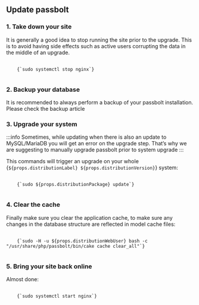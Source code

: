 ## Update passbolt

### 1. Take down your site
   It is generally a good idea to stop running the site prior to the upgrade. This is to avoid having side effects such as active users corrupting the data in the middle of an upgrade.

<pre className="prism-code language-bash">
  <code>
    {`sudo systemctl stop nginx`}
  </code>
</pre> 

### 2. Backup your database
It is recommended to always perform a backup of your passbolt installation. Please check the backup article

### 3. Upgrade your system
   
:::info
    Sometimes, while updating when there is also an update to MySQL/MariaDB you will get an error on the upgrade step. That’s why we are suggesting to manually upgrade passbolt prior to system upgrade
:::

This commands will trigger an upgrade on your whole {`${props.distributionLabel} ${props.distributionVersion}`} system:

<pre className="prism-code language-bash">
  <code>
    {`sudo ${props.distributionPackage} update`}
  </code>
</pre>

### 4. Clear the cache
Finally make sure you clear the application cache, to make sure any changes in the database structure are reflected in model cache files:
<pre className="prism-code language-bash">
  <code>
    {`sudo -H -u ${props.distributionWebUser} bash -c "/usr/share/php/passbolt/bin/cake cache clear_all"`}
  </code>
</pre>

### 5. Bring your site back online
Almost done:
<pre className="prism-code language-bash">
  <code>
    {`sudo systemctl start nginx`}
  </code>
</pre> 